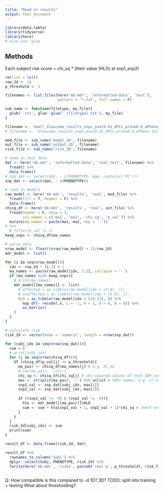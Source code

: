 ```yaml
---
title: "Read in results"
output: html_document
---
```


```r
library(data.table)
library(tidyverse)
library(here)
# also use: glue
```

## Methods
Each subject risk score = chi_sq * (their value (HLO) at snp1_snp2)

```r
rm(list = ls())
row_2d <- 14
p_threshold <- 1

filenames <- list.files(here('mb-mdr', 'reformatted-data', 'test'), 
                        pattern = '*.txt', full.names = F)

sub_name <- function(filetype, my_file){
  gsub('.txt', glue::glue('_{filetype}.txt'), my_file)
}

filename <- 'small_Glaucoma_results_snps_pval0.01_6PCs_prune0.6_wPheno_covariates.txt'
# filename <- 'Glaucoma_results_snps_pval0.01_6PCs_prune0.6_wPheno.txt'

mod_file <- sub_name('model_2D', filename)
out_file <- sub_name('output_2D', filename)
risk_file <- sub_name('risk_2D', filename)

# read in test data
dat <- here('mb-mdr', 'reformatted-data', 'real-test', filename) %>% 
  fread() %>% 
  data.frame()
# snp_dat <- select(dat, - c(PHENOTYPE, Age, contains('PC')))
snp_dat <- select(dat, - c(PHENOTYPE))

# read in models
raw_model <- here('mb-mdr', 'results', 'real', mod_file) %>%
  fread(fill = T, header = F) %>%
  data.frame()
chisq_df <- here('mb-mdr', 'results', 'real', out_file) %>%
  fread(header = F, skip = 3, 
        col.names = c('ma1', 'ma2', 'chi_sq', 'p_val')) %>%
  mutate(ma_names = paste(ma1, ma2, sep = '-'))
# %>% 
  # filter(p_val != 1)
keep_snps <- chisq_df$ma_names

# parse data
nrow_model <- floor((nrow(raw_model) + 1)/row_2d)
mdr_model <- list()

for (i in seq(nrow_model)){
  idx <- row_2d * (i-1) + 1
  ma_names <- paste(raw_model[idx, 1:2], collapse = '-')
  if (ma_names %in% keep_snps){
    # print(ma_names)
    mdr_model[[ma_names]] <- list(
      # affected = as_tibble(raw_model[idx + (2:4), ]),
      # unaffected = as_tibble(raw_model[idx + (6:8), ]),
      HLO = as_tibble(raw_model[idx + (10:12), ]) %>%
        map_df(~ recode(.x, L = -1, H = 1, O = 0, N = 0)) %>%
        as.matrix()
    )
  }
}


```


```r

# calculate risk
risk_2d <- vector(mode = 'numeric', length = nrow(snp_dat))

for (subj_idx in seq(nrow(snp_dat))){
  sum = 0
  # print(subj_idx)
  for (j in seq(nrow(chisq_df))){
    if (chisq_df$p_val[j] <= p_threshold){
      ma_pair <- chisq_df$ma_names[j] # e.g. X1_X2
      # cat(ma_pair, '\n\n')
      chi_sq <- chisq_df$chi_sq[j] # chi-squared values of that SNP comb
      mas <- strsplit(ma_pair, '-') %>% unlist # SNPs names, e.g. c('X1', 'X2')
      snp1_val <- snp_dat[subj_idx, mas[1]]
      snp2_val <- snp_dat[subj_idx, mas[2]]
      
      if ((snp1_val != -9) & (snp2_val != -9)){ 
        hlo <- mdr_model[[ma_pair]]$HLO
        sum <- sum + hlo[snp1_val + 1, snp2_val + 1]*chi_sq # check order here
      }
    }
  }
  risk_2d[subj_idx] <- sum
  print(sum)
}

result_df <- data.frame(risk_2d, dat) 

result_df %>% 
  rownames_to_column('Subj') %>%
  dplyr::select(Subj, PHENOTYPE, risk_2d) %>%
  fwrite(here('mb-mdr', 'risks', paste0('real-p', p_threshold), risk_file))
  
```

Q: How compatible is this compared to -d 1D? 3D?
TODO: split into training + testing
What about thresholding?
